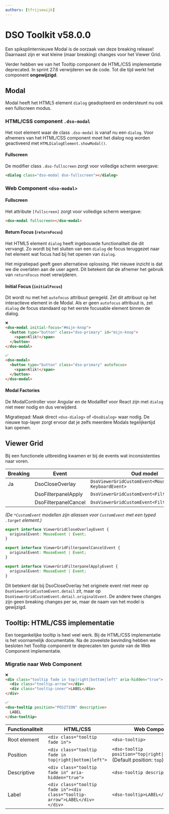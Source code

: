 ```yaml
---
authors: [tfrijsewijk]
---
```


# DSO Toolkit v58.0.0

Een spiksplinternieuwe Modal is de oorzaak van deze breaking release! Daarnaast zijn er wat kleine (maar breaking) changes voor het Viewer Grid.

Verder hebben we van het Tooltip component de HTML/CSS implementatie deprecated. In sprint 27.6 verwijderen we de code. Tot die tijd werkt het component **ongewijzigd**.

## Modal

Modal heeft het HTML5 element `dialog` geadopteerd en ondersteunt nu ook een fullscreen modus.

### HTML/CSS component `.dso-modal`

Het root element waar de class `.dso-modal` is vanaf nu een `dialog`. Voor afnemers van het HTML/CSS component moet het dialog nog worden geactiveerd met `HTMLDialogElement.showModal()`.

#### Fullscreen

De modifier class `.dso-fullscreen` zorgt voor volledige scherm weergave:

```html
<dialog class="dso-modal dso-fullscreen"></dialog>
```

### Web Component `<dso-modal>`

#### Fullscreen

Het attribute `[fullscreen]` zorgt voor volledige scherm weergave:

```html
<dso-modal fullscreen></dso-modal>
```

#### Return Focus (`returnFocus`)

Het HTML5 element `dialog` heeft ingebouwde functionaliteit die dit vervangt. Zo wordt bij het sluiten van een `dialog` de focus teruggezet naar het element wat focus had bij het openen van `dialog`.

Het migratiepad geeft geen alternatieve oplossing. Het nieuwe inzicht is dat we die overlaten aan de user agent. Dit betekent dat de afnemer het gebruik van `returnFocus` moet verwijderen.

#### Initial Focus (`initialFocus`)

Dit wordt nu met het `autofocus` attribuut geregeld. Zet dit attribuut op het interactieve element in de Modal. Als er geen `autofocus` attribuut is, zet `dialog` de focus standaard op het eerste focusable element binnen de dialog.

```html
❌
<dso-modal initial-focus="#mijn-knop">
  <button type="button" class="dso-primary" id="mijn-knop">
    <span>Klik!</span>
  </button>
</dso-modal>

✅
<dso-modal>
  <button type="button" class="dso-primary" autofocus>
    <span>Klik!</span>
  </button>
</dso-modal>
```

#### Modal Factories

De ModalController voor Angular en de ModalRef voor React zijn met `dialog` niet meer nodig en dus verwijderd.

Migratiepad: Maak direct `<dso-dialog>` of `<DsoDialog>` waar nodig. De nieuwe top-layer zorgt ervoor dat je zelfs meerdere Modals tegelijkertijd kan openen.

## Viewer Grid

Bij een functionele uitbreiding kwamen er bij de events wat inconsistenties naar voren.

| Breaking | Event                | Oud model                                               | Nieuw model                                                  |
| -------- | -------------------- | ------------------------------------------------------- | ------------------------------------------------------------ |
| Ja       | DsoCloseOverlay      | `DsoViewerGridCustomEvent<MouseEvent \| KeyboardEvent>` | `DsoViewerGridCustomEvent<ViewerGridCloseOverlayEvent>`      |
|          | DsoFilterpanelApply  | `DsoViewerGridCustomEvent<FilterpanelEvent>`            | `DsoViewerGridCustomEvent<ViewerGridFilterpanelApplyEvent>`  |
|          | DsoFilterpanelCancel | `DsoViewerGridCustomEvent<FilterpanelEvent>`            | `DsoViewerGridCustomEvent<ViewerGridFilterpanelCancelEvent>` |

_(De `*CustomEvent` modellen zijn aliassen voor `CustomEvent` met een typed `.target` element.)_

```ts
export interface ViewerGridCloseOverlayEvent {
  originalEvent: MouseEvent | Event;
}

export interface ViewerGridFilterpanelCancelEvent {
  originalEvent: MouseEvent | Event;
}

export interface ViewerGridFilterpanelApplyEvent {
  originalEvent: MouseEvent | Event;
}
```

Dit betekent dat bij DsoCloseOverlay het originele event niet meer op `DsoViewerGridCustomEvent.detail` zit, maar op `DsoViewerGridCustomEvent.detail.originalEvent`. De andere twee changes zijn geen breaking changes per se, maar de naam van het model is gewijzigd.

## Tooltip: HTML/CSS implementatie

Een toegankelijke tooltip is heel veel werk. Bij de HTML/CSS implementatie is het voornamelijk documentatie. Na de zoveelste bevinding hebben we besloten het Tooltip component te deprecaten ten gunste van de Web Component implementatie.

### Migratie naar Web Component

<!-- prettier-ignore -->
```html
❌
<div class="tooltip fade in top|right|bottom|left" aria-hidden="true">
  <div class="tooltip-arrow"></div>
  <div class="tooltip-inner">LABEL</div>
</div>

✅
<dso-tooltip position="POSITION" descriptive>
  LABEL
</dso-tooltip>
```

| Functionaliteit | HTML/CSS                                                                    | Web Component                                                                 |
| --------------- | --------------------------------------------------------------------------- | ----------------------------------------------------------------------------- |
| Root element    | `<div class="tooltip fade in">`                                             | `<dso-tooltip>`                                                               |
| Position        | `<div class="tooltip fade in top\|right\|bottom\|left">`                    | `<dso-tooltip position="top\|right\|bottom\|left">` (Default position: `top`) |
| Descriptive     | `<div class="tooltip fade in" aria-hidden="true">`                          | `<dso-tooltip descriptive>`                                                   |
| Label           | `<div class="tooltip fade in"><div class="tooltip-arrow">LABEL</div></div>` | `<dso-tooltip>LABEL</dso-tooltip>`                                            |
